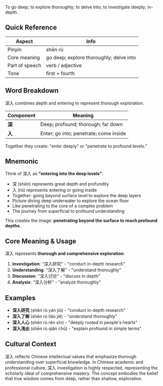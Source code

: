 To go deep; to explore thoroughly; to delve into; to investigate deeply; in-depth.

## Quick Reference

| Aspect         | Info                                    |
| -------------- | --------------------------------------- |
| Pinyin         | shēn rù                                 |
| Core meaning   | go deep; explore thoroughly; delve into |
| Part of speech | verb / adjective                        |
| Tone           | first + fourth                          |

## Word Breakdown

深入 combines depth and entering to represent thorough exploration.

| Component | Meaning                                |
| --------- | -------------------------------------- |
| **深**    | Deep; profound; thorough; far down     |
| **入**    | Enter; go into; penetrate; come inside |

Together they create: "enter deeply" or "penetrate to profound levels."

## Mnemonic

Think of 深入 as **"entering into the deep levels"**:

- 深 (shēn) represents great depth and profundity
- 入 (rù) represents entering or going inside
- Together: going beyond surface level to explore the deep layers
- Picture diving deep underwater to explore the ocean floor
- Like penetrating to the core of a complex problem
- The journey from superficial to profound understanding

This creates the image: **penetrating beyond the surface to reach profound depths**.

## Core Meaning & Usage

深入 represents **thorough and comprehensive exploration**:

1. **Investigation**: "深入研究" - "conduct in-depth research"
2. **Understanding**: "深入了解" - "understand thoroughly"
3. **Discussion**: "深入讨论" - "discuss in depth"
4. **Analysis**: "深入分析" - "analyze thoroughly"

## Examples

- **深入研究** (shēn rù yán jiū) - "conduct in-depth research"
- **深入了解** (shēn rù liǎo jiě) - "understand thoroughly"
- **深入人心** (shēn rù rén xīn) - "deeply rooted in people's hearts"
- **深入浅出** (shēn rù qiǎn chū) - "explain profound in simple terms"

## Cultural Context

深入 reflects Chinese intellectual values that emphasize thorough understanding over superficial
knowledge. In Chinese academic and professional culture, 深入 investigation is highly respected,
representing the scholarly ideal of comprehensive mastery. The concept embodies the belief that true
wisdom comes from deep, rather than shallow, exploration.
